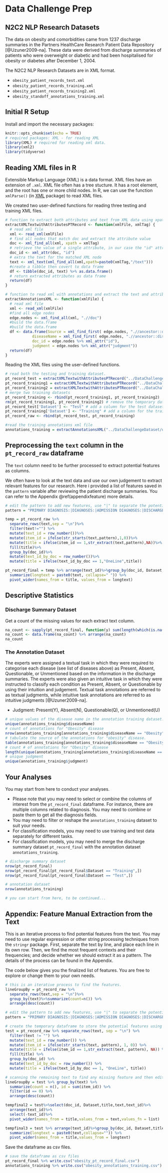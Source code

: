# Data Challenge Prep


## N2C2 NLP Research Datasets 

The data on obesity and comorbidities came from 1237 discharge summaries in the Partners HealthCare Research Patient Data Repository [@Uzuner2009-na]. These data were derived from discharge summaries of patients who were overweight or diabetic and had been hospitalised for obesity or diabetes after December 1, 2004.

The N2C2 NLP Research Datasets are in XML format. 

* `obesity_patient_records_test.xml`
* `obesity_patient_records_training.xml`
* `obesity_patient_records_training2.xml`
* `obesity_standoff_annotations_training.xml`

## Initial R Setup

Install and import the necessary packages:

```{r setup, include=TRUE, collapse = TRUE,eval = TRUE,warning=FALSE}
knitr::opts_chunk$set(echo = TRUE)
# required packages: XML - for reading XML
library(XML) # required for reading xml data.
library(xml2)
library(tidyverse)
```

## Reading XML files in R 

Extensible Markup Language (XML) is a data format. XML files have an extension of `.xml`. XML file often has a tree stucture. It has a root element, and the root has one or more child nodes.
In R, we can use the function `xmlParse()` (in [XML](https://cran.r-project.org/web/packages/XML/index.html) package) to read XML files. 

We created two user-defined functions for reading three testing and training XML files. 

```{r userdefinedfunctions, eval=TRUE, include=TRUE, collapse = TRUE,warning=FALSE}
# function to extract both attributes and text from XML data using xpath
extractXMLTextwithAttributesPTRecord <- function(xmlFile, xmlTag) {
  # read xml file
  xml <- read_xml(xmlFile)
  # find all nodes that match doc and extract the attribute value
  doc <- xml_find_all(xml, xpath = xmlTag)
  # retrieve the value of a single attribute, in our case the "id" attribute
  doc_id <- xml_attr(doc, "id")
  # extra the text for the matched XML node
  text <- xml_text(xml_find_all(xml,xpath=paste0(xmlTag,"/text")))
  #create a tibble then covert to data frame
  df <- tibble(doc_id, text) %>% as.data.frame()
  # return extracted attributes as data frame
  return(df)
}

# function to read xml with annotations and extract the text and attributes.
extractAnnotationsXML <- function(xmlFile) {
  # read xml file
  xml <- read_xml(xmlFile)
  #find all edge nodes
  edge.nodes <- xml_find_all(xml, ".//doc")
  #build the data.frame
  #build the data.frame
  df <- data.frame(Source = xml_find_first( edge.nodes, ".//ancestor::diseases") %>% xml_attr("source"),
            diseaseName = xml_find_first( edge.nodes, ".//ancestor::disease") %>% xml_attr("name"),
            doc_id = edge.nodes %>% xml_attr("id"),
            judgment = edge.nodes %>% xml_attr("judgment"))
  return(df)
}
```

Reading the XML files using the user-defined functions.

```{r xmlread, include=TRUE, collapse = TRUE, warning=FALSE}
# read both the testing and training dataset.
pt_record_test = extractXMLTextwithAttributesPTRecord("../DataChallengeDataset/obesity_patient_records_test.xml","//doc")
pt_record_training1 = extractXMLTextwithAttributesPTRecord("../DataChallengeDataset/obesity_patient_records_training.xml","//doc")
pt_record_training2 = extractXMLTextwithAttributesPTRecord("../DataChallengeDataset/obesity_patient_records_training2.xml","//doc")
# merge two training datasets
pt_record_training <- rbind(pt_record_training1, pt_record_training2)
rm(pt_record_training1, pt_record_training2) # remove the temporary dataframes
pt_record_test['Dataset'] <- "Test" # add a column for the test dataset
pt_record_training['Dataset'] <- "Training" # add a column for the training dataset
pt_record_raw <- rbind(pt_record_test, pt_record_training)

#read the training annotations xml file
annotations_training = extractAnnotationsXML("../DataChallengeDataset/obesity_standoff_annotations_training.xml")
```

## Preprocessing the `text` column in the `pt_record_raw` dataframe

The `text` column need to be further processed to extract potential features as columns. 

We often have to look at the text data and use our own judgement to extract relevant features for our research. Here i provided a list of features saved in the `pattern` variable after reviewing the patient discharge summaries. You can refer to the Appendix \@ref(appendixfeature) more details. 


```{r preprocessing, include=TRUE, collapse = TRUE,warning=FALSE}

# edit the pattern to add new features, use "|" to separate the potential features.
pattern = "PRIMARY DIAGNOSIS:|DIAGNOSES:|ADMISSION DIAGNOSES:|DISCHARGE DIAGNOSES: |BRIEF HISTORY:|ADMISSION DIAGNOSIS:|ADMITTING DIAGNOSIS: |DISCHARGE DIAGNOSIS: |\\*\\*\\*\\*\\*\\* DISCHARGE ORDERS \\*\\*\\*\\*\\*\\*|ADDITIONAL COMMENTS:|\\*\\*\\*\\*\\*\\* FINAL DISCHARGE ORDERS \\*\\*\\*\\*\\*\\*|OTHER TREATMENTS\\/PROCEDURES \\( NOT IN O.R. \\)|DISCHARGE CONDITION:|DISCHARGE INSTRUCTIONS:|PHYSICAL EXAMINATION ON ADMISSION:|PAST SURGICAL HISTORY:|PRINCIPAL DIAGNOSIS:|MEDICATIONS ON ADMISSION:|CODE STATUS:|HOSPITAL COURSE BY SYSTEM:|HOSPITAL COURSE:|Attending:|FAMILY HISTORY:|HOSPITAL COURSE BY PROBLEM:|MEDICATIONS ON DISCHARGE:|MEDICATIONS:|Discharge Date:|Dictated By:|ATTENDING:|SERVICE:|ADMISSION INFORMATION AND CHIEF COMPLAINT:|CHIEF COMPLAINT:|HISTORY OF PRESENT ILLNESS:|ADMISSION LABS:|ADMISSION LABORATORY VALUES:|PAST MEDICAL HISTORY:|MEDICATIONS AT REHAB:|MEDICATIONS AT TIME OF ADMISSION:|PHYSICAL EXAMINATION:|ALLERGIES:|SOCIAL HISTORY:|FAMILY HISTORY:|HOSPITAL COURSE BY SYSTEM/ PROBLEM:|DISCHARGE STATUS:|CONTACTS AT THE HOSPITAL:|DISCHARGE LABORATORY VALUES:|DISCHARGE MEDICATIONS:|DISPOSITION:|ALLERGIES:|Service:|OTHER TREATMENTS/PROCEDURES ( NOT IN O.R. )|DISPOSITION:|BRIEF RESUME OF HOSPITAL COURSE:|ADMIT DIAGNOSIS:|TO DO/PLAN:|FOLLOW UP APPOINTMENT\\( S \\):|OPERATIONS AND PROCEDURES:|DISCHARGE MEDICATIONS:|Discharge Date:|Dictated By:|ATTENDING:|SERVICE:|ADMISSION INFORMATION AND CHIEF COMPLAINT:"

temp = pt_record_raw %>% 
  separate_rows(text,sep = "\n")%>% 
  filter(text!="") %>% 
  mutate(text_id = row_number())%>%
  mutate(item_id = ifelse(str_starts(text,pattern),1,0))%>%
  mutate(title = ifelse(item_id == 1,str_extract(text,pattern),NA))%>%
  fill(title)%>%
  group_by(doc_id)%>%
  mutate(text_id_by_doc = row_number())%>%
  mutate(title = ifelse(text_id_by_doc == 1,"OneLine",title))

pt_record_final = temp %>% arrange(text_id)%>%group_by(doc_id, Dataset,title) %>%
  summarize(longtext = paste0(text, collapse=" ")) %>%
  pivot_wider(names_from = title, values_from = longtext)


```


## Descriptive Statistics

### Discharge Summary Dataset

Get a count of the missing values for each extract text column. 
```{r descriptivedischarge, include=TRUE, collapse = TRUE,warning=FALSE}
na_count <- sapply(pt_record_final, function(y) sum(length(which(is.na(y)))))
na_count <- data.frame(na_count) %>% arrange(na_count)
na_count
```

### The Annotation Dataset
The experts were assigned a textual task in which they were required to categorise each disease (see list of diseases above) as Present, Absent, Questionable, or Unmentioned based on the information in the discharge summaries. The experts were also given an intuitive task in which they were instructed to classify each condition as Present, Absent, or Questionable by using their intuition and judgement. Textual task annotations are referred to as textual judgments, while intuitive task annotations are referred to as intuitive judgments [@Uzuner2009-na].

* Judgment: Present(Y), Absent(N), Questionable(Q), or Unmentioned(U)

```{r descriptivestatistics, include=TRUE, collapse = TRUE, warning=FALSE}
# unique values of the disease name in the annotation training dataset.
unique(annotations_training$diseaseName)
# count of annotations for "Obesity" disease
nrow(annotations_training[annotations_training$diseaseName == "Obesity",])
# tabulate the source of the annotations for "obesity" disease.
table(annotations_training[annotations_training$diseaseName == "Obesity",]$Source)
# count # of annotations for "Obesity" disease
length(unique(annotations_training[annotations_training$diseaseName == "Obesity",]$doc_id))
# unique judgment
unique(annotations_training$judgment)
```
## Your Analyses

You may start from here to conduct your analyses. 

* Please note that you may need to select or combine the columns of interest from the `pt_record_final` dataframe. For instance, there are multiple columns related to diagnosis. You may need to combine or paste them to get all the diagnosis fields. 
* You may need to filter or reshape the `annotations_training` dataset to suit your needs. 
* For classification models, you may need to use training and test data separately for different tasks. 
* For classification models, you may need to merge the discharge summary dataset `pt_record_final` with the annotation dataset `annotations_training`. 

```{r youranalysis, include=TRUE, collapse = TRUE, warning=FALSE}
# discharge summary dataset
nrow(pt_record_final)
nrow(pt_record_final[pt_record_final$Dataset == "Training",])
nrow(pt_record_final[pt_record_final$Dataset == "Test",])

# annotation dataset
nrow(annotations_training)

# you can start from here, to be continued...

```


## Appendix: Feature Manual Extraction from the Text {#appendixfeature}

This is an iterative process to find potential features from the text. 
You may need to use regular expression or other string processing techniques from the `stringr` package. 
First, separate the text by line, and place each line in its own row.
Then, we find the most frequent contexts and their frequencies; and decide whether we should extract it as a pattern. 
The details of the process can be found in the Appendix. 

The code below gives you the finalized list of features. You are free to explore or change them to your own needs. 
```{r findpotentialfeatures, eval=FALSE, include=TRUE, collapse = TRUE, warning=FALSE}
# this is an iterative process to find the features. 
lineGroupBy = pt_record_raw %>%
  separate_rows(text,sep = "\n")%>%
  group_by(text)%>%summarize(count=n()) %>%
  arrange(desc(count))

# edit the pattern to add new features, use "|" to separate the potential features.
pattern = "PRIMARY DIAGNOSIS:|DIAGNOSES:|ADMISSION DIAGNOSES:|DISCHARGE DIAGNOSES: |BRIEF HISTORY:|ADMISSION DIAGNOSIS:|ADMITTING DIAGNOSIS: |DISCHARGE DIAGNOSIS: |\\*\\*\\*\\*\\*\\* DISCHARGE ORDERS \\*\\*\\*\\*\\*\\*|ADDITIONAL COMMENTS:|\\*\\*\\*\\*\\*\\* FINAL DISCHARGE ORDERS \\*\\*\\*\\*\\*\\*|OTHER TREATMENTS\\/PROCEDURES \\( NOT IN O.R. \\)|DISCHARGE CONDITION:|DISCHARGE INSTRUCTIONS:|PHYSICAL EXAMINATION ON ADMISSION:|PAST SURGICAL HISTORY:|PRINCIPAL DIAGNOSIS:|MEDICATIONS ON ADMISSION:|CODE STATUS:|HOSPITAL COURSE BY SYSTEM:|HOSPITAL COURSE:|Attending:|FAMILY HISTORY:|HOSPITAL COURSE BY PROBLEM:|MEDICATIONS ON DISCHARGE:|MEDICATIONS:|Discharge Date:|Dictated By:|ATTENDING:|SERVICE:|ADMISSION INFORMATION AND CHIEF COMPLAINT:|CHIEF COMPLAINT:|HISTORY OF PRESENT ILLNESS:|ADMISSION LABS:|ADMISSION LABORATORY VALUES:|PAST MEDICAL HISTORY:|MEDICATIONS AT REHAB:|MEDICATIONS AT TIME OF ADMISSION:|PHYSICAL EXAMINATION:|ALLERGIES:|SOCIAL HISTORY:|FAMILY HISTORY:|HOSPITAL COURSE BY SYSTEM/ PROBLEM:|DISCHARGE STATUS:|CONTACTS AT THE HOSPITAL:|DISCHARGE LABORATORY VALUES:|DISCHARGE MEDICATIONS:|DISPOSITION:|ALLERGIES:|Service:|OTHER TREATMENTS/PROCEDURES ( NOT IN O.R. )|DISPOSITION:|BRIEF RESUME OF HOSPITAL COURSE:|ADMIT DIAGNOSIS:|TO DO/PLAN:|FOLLOW UP APPOINTMENT\\( S \\):|OPERATIONS AND PROCEDURES:|DISCHARGE MEDICATIONS:|Discharge Date:|Dictated By:|ATTENDING:|SERVICE:|ADMISSION INFORMATION AND CHIEF COMPLAINT:"

# create the temporary dataframe to store the potential features using the pattern
test = pt_record_raw %>% separate_rows(text, sep = "\n") %>% 
  filter(text != "") %>% 
  mutate(text_id = row_number()) %>%
  mutate(item_id = ifelse(str_starts(text, pattern), 1, 0)) %>%
  mutate(title = ifelse(item_id == 1,str_extract(text, pattern), NA)) %>%
  fill(title) %>%
  group_by(doc_id) %>%
  mutate(text_id_by_doc = row_number()) %>%
  mutate(title = ifelse(text_id_by_doc == 1, "OneLine", title))

# scanning the remaining text to find any missing feature and then edit the pattern to add new features.
lineGroupBy = test %>% group_by(text) %>%
  summarize(count = n(), id = sum(item_id)) %>%
  filter(id == 0) %>%
  arrange(desc(count))

tempfinal2 = test%>%select(doc_id, Dataset,title,text,text_id)%>%
  arrange(text_id)%>%
  select(-text_id)%>%
  pivot_wider(names_from = title,values_from = text,values_fn = list)

tempfinal3 = test %>% arrange(text_id)%>%group_by(doc_id, Dataset,title) %>%
  summarize(longtext = paste0(text,collapse="")) %>%
  pivot_wider(names_from = title,values_from = longtext)
```

Save the dataframe as csv files. 

```{r savecsv, eval=FALSE, include=TRUE, collapse = TRUE, warning=FALSE}
# save the dataframe as csv files
pt_record_final %>% write.csv("obesity_pt_record_final.csv")
annotations_training %>% write.csv("obesity_annotations_training.csv")
```

